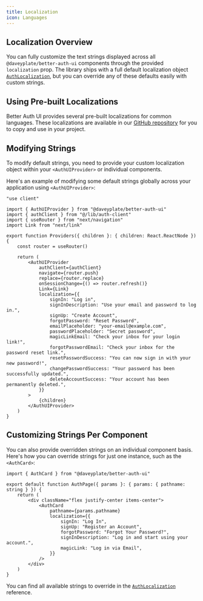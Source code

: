 ```yaml
---
title: Localization
icon: Languages
---
```


## Localization Overview

You can fully customize the text strings displayed across all `@daveyplate/better-auth-ui` components through the provided `localization` prop. The library ships with a full default localization object [`AuthLocalization`](/api-reference/auth-localization), but you can override any of these defaults easily with custom strings.

## Using Pre-built Localizations

Better Auth UI provides several pre-built localizations for common languages. These localizations are available in our [GitHub repository](https://github.com/daveyplate/better-auth-ui/tree/main/docs/content/docs/localizations) for you to copy and use in your project.

## Modifying Strings

To modify default strings, you need to provide your custom localization object within your `<AuthUIProvider>` or individual components.

Here's an example of modifying some default strings globally across your application using `<AuthUIProvider>`:

```tsx title="app/providers.tsx"
"use client"

import { AuthUIProvider } from "@daveyplate/better-auth-ui"
import { authClient } from "@/lib/auth-client"
import { useRouter } from "next/navigation"
import Link from "next/link"

export function Providers({ children }: { children: React.ReactNode }) {
    const router = useRouter()

    return (
        <AuthUIProvider
            authClient={authClient}
            navigate={router.push}
            replace={router.replace}
            onSessionChange={() => router.refresh()}
            Link={Link}
            localization={{
                signIn: "Log in",
                signInDescription: "Use your email and password to log in.",
                signUp: "Create Account",
                forgotPassword: "Reset Password",
                emailPlaceholder: "your-email@example.com",
                passwordPlaceholder: "Secret password",
                magicLinkEmail: "Check your inbox for your login link!",
                forgotPasswordEmail: "Check your inbox for the password reset link.",
                resetPasswordSuccess: "You can now sign in with your new password!",
                changePasswordSuccess: "Your password has been successfully updated.",
                deleteAccountSuccess: "Your account has been permanently deleted.",
            }}
        >
            {children}
        </AuthUIProvider>
    )
}
```

## Customizing Strings Per Component

You can also provide overridden strings on an individual component basis. Here's how you can override strings for just one instance, such as the `<AuthCard>`:

```tsx
import { AuthCard } from "@daveyplate/better-auth-ui"

export default function AuthPage({ params }: { params: { pathname: string } }) {
    return (
        <div className="flex justify-center items-center">
            <AuthCard
                pathname={params.pathname}
                localization={{
                    signIn: "Log In",
                    signUp: "Register an Account",
                    forgotPassword: "Forgot Your Password?",
                    signInDescription: "Log in and start using your account.",
                    magicLink: "Log in via Email",
                }}
            />
        </div>
    )
}
```

You can find all available strings to override in the [`AuthLocalization`](/api-reference/auth-localization) reference.
